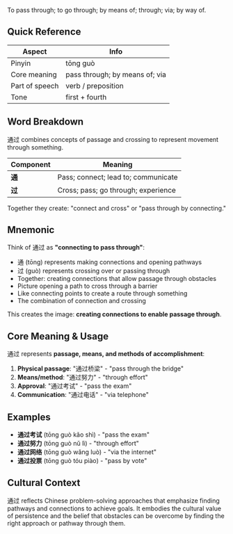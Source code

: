 To pass through; to go through; by means of; through; via; by way of.

## Quick Reference

| Aspect         | Info                           |
| -------------- | ------------------------------ |
| Pinyin         | tōng guò                       |
| Core meaning   | pass through; by means of; via |
| Part of speech | verb / preposition             |
| Tone           | first + fourth                 |

## Word Breakdown

通过 combines concepts of passage and crossing to represent movement through something.

| Component | Meaning                             |
| --------- | ----------------------------------- |
| **通**    | Pass; connect; lead to; communicate |
| **过**    | Cross; pass; go through; experience |

Together they create: "connect and cross" or "pass through by connecting."

## Mnemonic

Think of 通过 as **"connecting to pass through"**:

- 通 (tōng) represents making connections and opening pathways
- 过 (guò) represents crossing over or passing through
- Together: creating connections that allow passage through obstacles
- Picture opening a path to cross through a barrier
- Like connecting points to create a route through something
- The combination of connection and crossing

This creates the image: **creating connections to enable passage through**.

## Core Meaning & Usage

通过 represents **passage, means, and methods of accomplishment**:

1. **Physical passage**: "通过桥梁" - "pass through the bridge"
2. **Means/method**: "通过努力" - "through effort"
3. **Approval**: "通过考试" - "pass the exam"
4. **Communication**: "通过电话" - "via telephone"

## Examples

- **通过考试** (tōng guò kǎo shì) - "pass the exam"
- **通过努力** (tōng guò nǔ lì) - "through effort"
- **通过网络** (tōng guò wǎng luò) - "via the internet"
- **通过投票** (tōng guò tóu piào) - "pass by vote"

## Cultural Context

通过 reflects Chinese problem-solving approaches that emphasize finding pathways and connections to
achieve goals. It embodies the cultural value of persistence and the belief that obstacles can be
overcome by finding the right approach or pathway through them.
